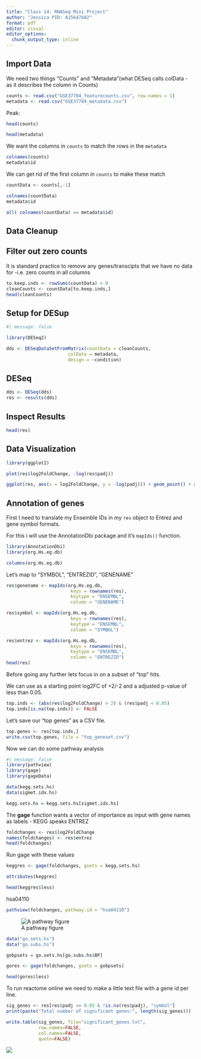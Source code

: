 ```yaml
---
title: "Class 14: RNASeq Mini Project"
author: "Jessica PID: A15647602"
format: pdf
editor: visual
editor_options: 
  chunk_output_type: inline
---
```

## Import Data

We need two things "Counts" and  "Metadata"(what DESeq calls colData - as it describes the column in Counts)

```r
counts <- read.csv("GSE37704_featurecounts.csv", row.names = 1)
metadata <- read.csv("GSE37704_metadata.csv")
```

Peak:

```r
head(counts)
```

```r
head(metadata)
```

We want the columns in `counts` to match the rows in the `metadata`

```r
colnames(counts)
metadata$id
```

We can get rid of the first column in `counts` to make these match

```r
countData <- counts[,-1]
```

```r
colnames(countData)
metadata$id
```
```r
all( colnames(countData) == metadata$id)

```

## Data Cleanup
## Filter out zero counts

It is standard practice to remove any genes/transcipts that we have no data for -i.e. zero counts in all columns

```r
to.keep.inds <- rowSums(countData) > 0
cleanCounts <- countData[to.keep.inds,]
head(cleanCounts)
```

## Setup for DESup

```r
#| message: false

library(DESeq2)
```

```r
dds <- DESeqDataSetFromMatrix(countData = cleanCounts, 
                       colData = metadata,
                       design = ~condition)
```
## DESeq

```r
dds <- DESeq(dds)
res <- results(dds)
```

## Inspect Results

```r
head(res)
```

## Data Visualization

```r
library(ggplot2)

plot(res$log2FoldChange, -log(res$padj))

ggplot(res, aes(x = log2FoldChange, y = -log(padj))) + geom_point() + xlim(-10, 10) + ylim(0, 1000)
```


## Annotation of genes

First I need to translate my Ensemble IDs in my `res` object to Entrez and gene symbol formats.

For this i will use the AnnotationDbi package and it's `mapIds()` function.

```r
library(AnnotationDbi)
library(org.Hs.eg.db)
```

```r
columns(org.Hs.eg.db)
```

Let's map to "SYMBOL", "ENTREZID", "GENENAME"

```r
res$genename <- mapIds(org.Hs.eg.db, 
                        keys = rownames(res), 
                        keytype = "ENSEMBL",
                        column = "GENENAME")

res$symbol <- mapIds(org.Hs.eg.db, 
                        keys = rownames(res), 
                        keytype = "ENSEMBL",
                        column = "SYMBOL")

res$entrez <- mapIds(org.Hs.eg.db, 
                        keys = rownames(res), 
                        keytype = "ENSEMBL",
                        column = "ENTREZID")
head(res)
```

Before going any further lets focus in on a subset of "top" hits.

We can use as a starting point log2FC of +2/-2 and a adjusted p-value of less than 0.05.

```r
top.inds <- (abs(res$log2FoldChange) > 2) & (res$padj < 0.05)
top.inds[is.na(top.inds)] <- FALSE
```

Let's save our "top genes" as a CSV file.

```r
top.genes <- res[top.inds,]
write.csv(top.genes, file = "top_geneset.csv")
```

Now we can do some pathway analysis 

```r
#| message: false
library(pathview)
library(gage)
library(gageData)

data(kegg.sets.hs)
data(sigmet.idx.hs)
```

```r
kegg.sets.hs = kegg.sets.hs[sigmet.idx.hs]
```

The **gage** function wants a vector of importance as input with gene names as labels - KEGG speaks ENTREZ

```r
foldchanges <- res$log2FoldChange 
names(foldchanges) <- res$entrez
head(foldchanges)
```

Run gage with these values

```r
keggres <- gage(foldchanges, gsets = kegg.sets.hs)
```

```r
attributes(keggres)
```

```r
head(keggres$less)
```

hsa04110

```r
pathview(foldchanges, pathway.id = "hsa04110")
```

![A pathway figure](hsa04110.pathview.png)

```r
data("go.sets.hs")
data("go.subs.hs")

gobpsets = go.sets.hs[go.subs.hs$BP]

gores <- gage(foldchanges, gsets = gobpsets)
```

```r
head(gores$less)
```

To run reactome online we need to make a little text file with a gene id per line. 

```r
sig_genes <- res[res$padj <= 0.05 & !is.na(res$padj), "symbol"]
print(paste("Total number of significant genes:", length(sig_genes)))
```

```r
write.table(sig_genes, file="significant_genes.txt", 
            row.names=FALSE, 
            col.names=FALSE, 
            quote=FALSE)
```

![](R-HSA-68886.png)

